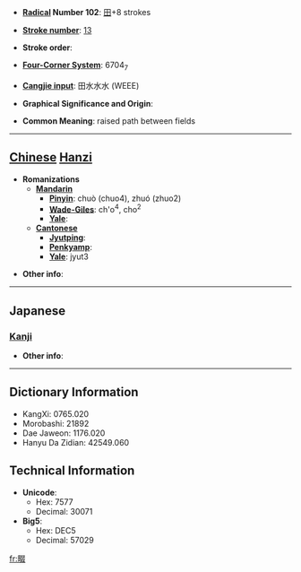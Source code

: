 * '''[[Wiktionary:Chinese radical index| Radical]] Number 102''': [[Wiktionary:Chinese radical index 田|田]]+8 strokes

* '''[[Wiktionary:Chinese total strokes index|Stroke number]]''': [[Wiktionary:Chinese total strokes index 13|13]]

* '''Stroke order''': 

* '''[[Wiktionary:Chinese four corner index|Four-Corner System]]''': 6704<sub>7</sub>

* '''[[Wiktionary:Chinese Cangjie index|Cangjie input]]''': 田水水水 (WEEE)

* '''Graphical Significance and Origin''': 

* '''Common Meaning''': raised path between fields

----

== [[Chinese]] [[Hanzi]] ==

* '''Romanizations'''
** '''[[Mandarin]]'''
*** '''[[Pinyin]]''': chuò (chuo4), zhuó (zhuo2)
*** '''[[Wade-Giles]]''': ch'o<sup>4</sup>, cho<sup>2</sup>
*** '''[[Yale]]''': 
** '''[[Cantonese]]'''
*** '''[[Jyutping]]''':
*** '''[[Penkyamp]]''': 
*** '''[[Yale]]''': jyut3

* '''Other info''': 

----

==Japanese==
===[[Kanji]]===
{{kanji|on readings=[[てつ]] (tetsu)|kun readings=[[なわて]] (nawate)}}

* '''Other info''':  

----

== Dictionary Information ==

* KangXi: 0765.020
* Morobashi: 21892
* Dae Jaweon: 1176.020
* Hanyu Da Zidian: 42549.060

== Technical Information ==

* '''Unicode''':
** Hex: 7577
** Decimal: 30071
* '''Big5''':
** Hex: DEC5
** Decimal: 57029

[[fr:畷]]